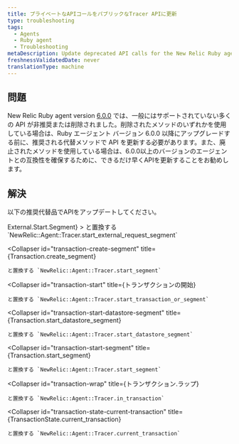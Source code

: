 ```yaml
---
title: プライベートなAPIコールをパブリックなTracer APIに更新
type: troubleshooting
tags:
  - Agents
  - Ruby agent
  - Troubleshooting
metaDescription: Update deprecated API calls for the New Relic Ruby agent.
freshnessValidatedDate: never
translationType: machine
---
```


## 問題

New Relic Ruby agent version [6.0.0](/docs/releases/ruby) では、一般にはサポートされていない多くの API が非推奨または削除されました。削除されたメソッドのいずれかを使用している場合は、Ruby エージェント バージョン 6.0.0 以降にアップグレードする前に、推奨される代替メソッドで API を更新する必要があります。また、廃止されたメソッドを使用している場合は、6.0.0以上のバージョンのエージェントとの互換性を確保するために、できるだけ早くAPIを更新することをお勧めします。

## 解決

以下の推奨代替品でAPIをアップデートしてください。

<CollapserGroup>
  <Collapser
    id="external-start-segment"
    title={<InlineCode>External.Start.Segment</InlineCode>}
  >
    と置換する `NewRelic::Agent::Tracer.start_external_request_segment`
  </Collapser>

  <Collapser
    id="transaction-create-segment"
    title={<InlineCode>Transaction.create_segment</InlineCode>}
  >
    と置換する `NewRelic::Agent::Tracer.start_segment`
  </Collapser>

  <Collapser
    id="transaction-start"
    title={<InlineCode>トランザクションの開始</InlineCode>}
  >
    と置換する `NewRelic::Agent::Tracer.start_transaction_or_segment`
  </Collapser>

  <Collapser
    id="transaction-start-datastore-segment"
    title={<InlineCode>Transaction.start_datastore_segment</InlineCode>}
  >
    と置換する `NewRelic::Agent::Tracer.start_datastore_segment`
  </Collapser>

  <Collapser
    id="transaction-start-segment"
    title={<InlineCode>Transaction.start_segment</InlineCode>}
  >
    と置換する `NewRelic::Agent::Tracer.start_segment`
  </Collapser>

  <Collapser
    id="transaction-wrap"
    title={<InlineCode>トランザクション.ラップ</InlineCode>}
  >
    と置換する `NewRelic::Agent::Tracer.in_transaction`
  </Collapser>

  <Collapser
    id="transaction-state-current-transaction"
    title={<InlineCode>TransactionState.current_transaction</InlineCode>}
  >
    と置換する `NewRelic::Agent::Tracer.current_transaction`
  </Collapser>
</CollapserGroup>
